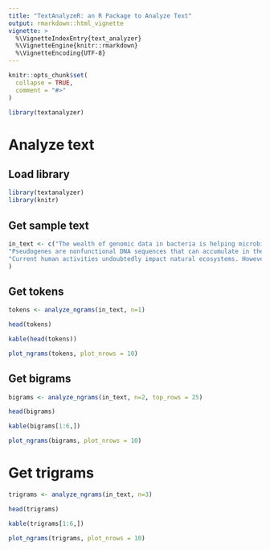 ```yaml
---
title: "TextAnalyzeR: an R Package to Analyze Text"
output: rmarkdown::html_vignette
vignette: >
  %\VignetteIndexEntry{text_analyzer}
  %\VignetteEngine{knitr::rmarkdown}
  %\VignetteEncoding{UTF-8}
---
```


```r
knitr::opts_chunk$set(
  collapse = TRUE,
  comment = "#>"
)
```

```r
library(textanalyzer)
```

# Analyze text 

## Load library

```r
library(textanalyzer)
library(knitr)
```

## Get sample text

```r
in_text <- c("The wealth of genomic data in bacteria is helping microbiologists understand the factors involved in gene innovation. Among these, the expansion and reduction of gene families appears to have a fundamental role in this, but the factors influencing gene family size are unclear. The relative content of paralogous genes in bacterial genomes increases with genome size, largely due to the expansion of gene family size in large genomes. Bacteria undergoing genome reduction display a parallel process of redundancy elimination, by which gene families are reduced to one or a few members. Gene family size is also influenced by sequence divergence and physiological function. Large gene families show wider sequence divergence, suggesting they are probably older, and certain functions (such as metabolite transport mechanisms) are overrepresented in large families. The size of a given gene family is remarkably similar in strains of the same species and in closely related species, suggesting that homologous gene families are vertically transmitted and depend little on horizontal gene transfer (HGT). The remarkable preservation of copy numbers in widely different ecotypes indicates a functional role for the different copies rather than simply a back-up role. When different genera are compared, the increase in phylogenetic distance and/or ecological specialization disrupts this preservation, albeit in a gradual manner and maintaining an overall similarity, which also supports this view. HGT can have an important role, however, in nonhomologous gene families, as exemplified by a comparison between saprophytic and enterohemorrhagic strains of Escherichia coli.", 
"Pseudogenes are nonfunctional DNA sequences that can accumulate in the genomes of some bacterial species, especially those undergoing processes like niche change, host specialization, or weak selection strength. They may last for long evolutionary periods, opening the question of how the genome prevents expression of these degenerated or disrupted genes that would presumably give rise to malfunctioning proteins. We have investigated ribosomal binding strength at Shine-Dalgarno sequences and the prevalence of sigma70 promoter regions in pseudogenes across bacteria. It is reported that the RNA polymerase-binding sites and more strongly the ribosome-binding regions of pseudogenes are highly degraded, suggesting that transcription and translation are impaired in nonfunctional open reading frames. This would reduce the metabolic investment on faulty proteins because although pseudogenes can persist for long time periods, they would be effectively silenced. It is unclear whether mutation accumulation on regulatory regions is neutral or whether it is accelerated by selection.",
"Current human activities undoubtedly impact natural ecosystems. However, the influence of Homo sapiens on living organisms must have also occurred in the past. Certain genomic characteristics of prokaryotes can be used to study the impact of ancient human activities on microorganisms. By analyzing DNA sequence similarity features of transposable elements, dramatic genomic changes have been identified in bacteria that are associated with large and stable human communities, agriculture and animal domestication: three features unequivocally linked to the Neolithic revolution. It is hypothesized that bacteria specialized in human-associated niches underwent an intense transformation after the social and demographic changes that took place with the first Neolithic settlements. These genomic changes are absent in related species that are not specialized in humans."
)
```

## Get tokens
```r
tokens <- analyze_ngrams(in_text, n=1)
```

```r
head(tokens)
```

```r
kable(head(tokens))
```

```r
plot_ngrams(tokens, plot_nrows = 10)
```

## Get bigrams
```r
bigrams <- analyze_ngrams(in_text, n=2, top_rows = 25)
```

```r
head(bigrams)
```

```r
kable(bigrams[1:6,])
```

```r
plot_ngrams(bigrams, plot_nrows = 10)
```

# Get trigrams
```r
trigrams <- analyze_ngrams(in_text, n=3)
```

```r
head(trigrams)
```

```r
kable(trigrams[1:6,])
```

```r
plot_ngrams(trigrams, plot_nrows = 10)
```
